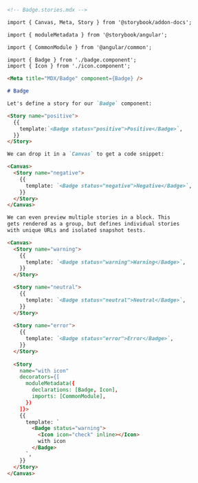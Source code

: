 ```md
<!-- Badge.stories.mdx -->

import { Canvas, Meta, Story } from '@storybook/addon-docs';

import { moduleMetadata } from '@storybook/angular';

import { CommonModule } from '@angular/common';

import { Badge } from './badge.component';
import { Icon } from './icon.component';

<Meta title="MDX/Badge" component={Badge} />

# Badge

Let's define a story for our `Badge` component:

<Story name="positive">
  {{
    template:`<Badge status="positive">Positive</Badge>`,
  }}
</Story>

We can drop it in a `Canvas` to get a code snippet:

<Canvas>
  <Story name="negative">
    {{
      template: `<Badge status="negative">Negative</Badge>`,
    }}
  </Story>
</Canvas>

We can even preview multiple stories in a block. This
gets rendered as a group, but defines individual stories
with unique URLs and isolated snapshot tests.

<Canvas>
  <Story name="warning">
    {{
      template: `<Badge status="warning">Warning</Badge>`,
    }}
  </Story>

  <Story name="neutral">
    {{
      template: `<Badge status="neutral">Neutral</Badge>`,
    }}
  </Story>
  
  <Story name="error">
    {{
      template: `<Badge status="error">Error</Badge>`,
    }}
  </Story>
  
  <Story 
    name="with icon"
    decorators={[
      moduleMetadata({
        declarations: [Badge, Icon],
        imports: [CommonModule],
      })
    ]}>
    {{
      template: `
        <Badge status="warning">
          <Icon icon="check" inline></Icon>
          with icon
        </Badge>
      `,
    }}
  </Story>
</Canvas>
```
